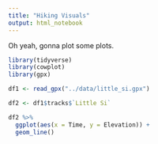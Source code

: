 ```yaml
---
title: "Hiking Visuals"
output: html_notebook
---
```


Oh yeah, gonna plot some plots.

```r
library(tidyverse)
library(cowplot)
library(gpx)
```

```r
df1 <- read_gpx("../data/little_si.gpx")
```

```r
df2 <- df1$tracks$`Little Si`
```

```r
df2 %>% 
  ggplot(aes(x = Time, y = Elevation)) +
  geom_line()
```

